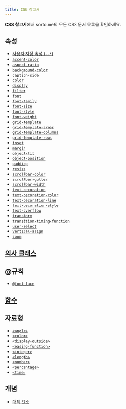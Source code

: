 ```yaml
---
title: CSS 참고서
---
```


**CSS 참고서**에서 sorto.me의 모든 CSS 문서 목록을 확인하세요.

## 속성

- [사용자 지정 속성 (`--*`)](./--*)
- [`accent-color`](./accent-color)
- [`aspect-ratio`](./aspect-ratio)
- [`background-color`](./background-color)
- [`caption-side`](./caption-side)
- [`color`](./color)
- [`display`](./display)
- [`filter`](./filter)
- [`font`](./font)
- [`font-family`](./font-family)
- [`font-size`](./font-size)
- [`font-style`](./font-style)
- [`font-weight`](./font-weight)
- [`grid-template`](./grid-template)
- [`grid-template-areas`](./grid-template-areas)
- [`grid-template-columns`](./grid-template-columns)
- [`grid-template-rows`](./grid-template-rows)
- [`inset`](./inset)
- [`margin`](./margin)
- [`object-fit`](./object-fit)
- [`object-position`](./object-position)
- [`padding`](./padding)
- [`resize`](./resize)
- [`scrollbar-color`](./scrollbar-color)
- [`scrollbar-gutter`](./scrollbar-gutter)
- [`scrollbar-width`](./scrollbar-width)
- [`text-decoration`](./text-decoration)
- [`text-decoration-color`](./text-decoration-color)
- [`text-decoration-line`](./text-decoration-line)
- [`text-decoration-style`](./text-decoration-style)
- [`text-overflow`](./text-overflow)
- [`transform`](./transform)
- [`transition-timing-function`](./transition-timing-function)
- [`user-select`](./user-select)
- [`vertical-align`](./vertical-align)
- [`zoom`](./zoom)

## [의사 클래스](./Pseudo-classes)

<DocsUnderPath path='Web/CSS/Pseudo-classes/' />

## @규칙

- [`@font-face`](./@font-face)

## [함수](./Functions)

<DocsUnderPath path='Web/CSS/Functions/' />

## 자료형

- [`<angle>`](./angle)
- [`<color>`](./color_value)
- [`<display-outside>`](./display-outside)
- [`<easing-function>`](./easing-function)
- [`<integer>`](./integer)
- [`<length>`](./length)
- [`<number>`](./number)
- [`<percentage>`](./percentage)
- [`<time>`](./time)

## 개념

- [대체 요소](./Replaced_element)
